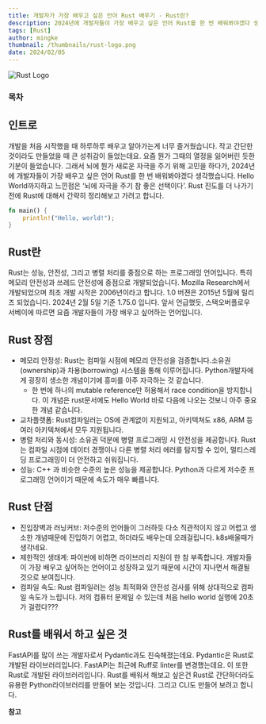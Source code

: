 ```yaml
---
title: 개발자가 가장 배우고 싶은 언어 Rust 배우기 - Rust란?
description: 2024년에 개발자들이 가장 배우고 싶은 언어 Rust를 한 번 배워봐야겠다 생각했습니다. Hello World까지하고 느낀점은 ‘뇌에 자극을 주기 참 좋은 선택이다’. Rust 진도를 더 나가기 전에 Rust에 대해서 간략히 정리해보고 가려고 합니다.
tags: [Rust]
author: mingke
thumbnail: /thumbnails/rust-logo.png
date: 2024/02/05
---
```


<Image src="/thumbnails/rust-logo.png" alt="Rust Logo" />

### 목차

## 인트로

개발을 처음 시작했을 때 하루하루 배우고 알아가는게 너무 즐거웠습니다. 작고 간단한 것이라도 만들었을 때 큰 성취감이 들었는데요. 요즘 뭔가 그때의 열정을 잃어버린 듯한 기분이 들었습니다. 그래서 뇌에 뭔가 새로운 자극을 주기 위해 고민을 하다가, 2024년에 개발자들이 가장 배우고 싶은 언어 Rust를 한 번 배워봐야겠다 생각했습니다. Hello World까지하고 느낀점은 ‘뇌에 자극을 주기 참 좋은 선택이다’. Rust 진도를 더 나가기 전에 Rust에 대해서 간략히 정리해보고 가려고 합니다.

```rust
fn main() {
    println!("Hello, world!");
}
```

## Rust란

Rust는 성능, 안전성, 그리고 병렬 처리를 중점으로 하는 프로그래밍 언어입니다. 특히 메모리 안전성과 쓰레드 안전성에 중점으로 개발되었습니다. Mozilla Research에서 개발되었으며 최초 개발 시작은 2006년이라고 합니다. 1.0 버젼은 2015년 5월에 릴리즈 되었습니다. 2024년 2월 5일 기준 1.75.0 입니다. 앞서 언급했듯, 스택오버플로우 서베이에 따르면 요즘 개발자들이 가장 배우고 싶어하는 언어입니다.

## Rust 장점

- 메모리 안정성: Rust는 컴파일 시점에 메모리 안전성을 검증합니다.소유권(ownership)과 차용(borrowing) 시스템을 통해 이루어집니다. Python개발자에게 굉장히 생소한 개념이기에 흥미를 아주 자극하는 것 같습니다.
  - 한 번에 하나의 mutable reference만 허용해서 race condition을 방지합니다. 이 개념은 rust문서에도 Hello World 바로 다음에 나오는 것보니 아주 중요한 개념 같습니다.
- 교차플랫폼: Rust컴파일러는 OS에 관계없이 지원되고, 아키텍쳐도 x86, ARM 등 여러 아키텍쳐에서 모두 지원됩니다.
- 병렬 처리와 동시성: 소유권 덕분에 병렬 프로그래밍 시 안전성을 제공합니다. Rust는 컴파일 시점에 데이터 경쟁이나 다른 병렬 처리 에러를 탐지할 수 있어, 멀티스레딩 프로그래밍이 더 안전하고 쉬워집니다.
- 성능: C++ 과 비슷한 수준의 높은 성능을 제공합니다. Python과 다르게 저수준 프로그래밍 언어이기 때문에 속도가 매우 빠릅니다.

## Rust 단점

- 진입장벽과 러닝커브: 저수준의 언어들이 그러하듯 다소 직관적이지 않고 어렵고 생소한 개념때문에 진입하기 어렵고, 하더라도 배우는데 오래걸립니다. k8s배울때가 생각네요.
- 제한적인 생태계: 파이썬에 비하면 라이브러리 지원이 한 참 부족합니다. 개발자들이 가장 배우고 싶어하는 언어이고 성장하고 있기 때문에 시간이 지나면서 해결될 것으로 보여집니다.
- 컴파일 속도: Rust 컴파일러는 성능 최적화와 안전성 검사를 위해 상대적으로 컴파일 속도가 느립니다. 저의 컴퓨터 문제일 수 있는데 처음 hello world 실행에 20초가 걸렸다???

## Rust를 배워서 하고 싶은 것

FastAPI를 많이 쓰는 개발자로서 Pydantic과도 친숙해졌는데요. Pydantic은 Rust로 개발된 라이브러리입니다. FastAPI는 최근에 Ruff로 linter를 변경했는데요. 이 또한 Rust로 개발된 라이브러리입니다. Rust를 배워서 해보고 싶은건 Rust로 간단하더라도 유용한 Python라이브러리를 만들어 보는 것입니다. 그리고 CLI도 만들어 보려고 합니다.

**참고**

<Link url="https://survey.stackoverflow.co/2023/#technology-admired-and-desired" />

<Link url="https://hackr.io/blog/best-programming-languages-to-learn" />
